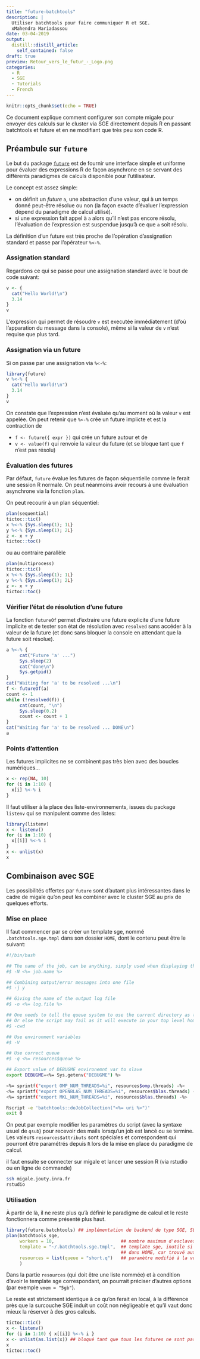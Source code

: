```yaml
---
title: "future-batchtools"
description: |
  Utiliser batchtools pour faire communiquer R et SGE. 
  xMahendra Mariadassou
date: 03-04-2019
output:
  distill::distill_article:
    self_contained: false
draft: true
preview: Retour_vers_le_futur_-_Logo.png
categories:
  - R 
  - SGE
  - Tutorials
  - French
---
```



```r
knitr::opts_chunk$set(echo = TRUE)
```

Ce document explique comment configurer son compte migale pour envoyer des calculs sur le cluster via SGE directement depuis R en passant  batchtools et future et en ne modifiant que très peu son code R.

## Préambule sur `future`
Le but du package [`future`](https://cran.r-project.org/web/packages/future/) est de fournir une interface simple et uniforme pour évaluer des expressions R de façon asynchrone en se servant des différents paradigmes de calculs disponible pour l’utilisateur.

Le concept est assez simple:

- on définit un *future* `a`, une abstraction d’une valeur, qui à un temps donné peut-être résolue ou non (la façon exacte d’évaluer l’expression dépend du paradigme de calcul utilisé).
- si une expression fait appel à `a` alors qu’il n’est pas encore résolu, l’évaluation de l’expression est suspendue jusqu’à ce que `a` soit résolu.

La définition d’un future est très proche de l’opération d’assignation standard et passe par l’opérateur `%<-%`.

### Assignation standard

Regardons ce qui se passe pour une assignation standard avec le bout de code suivant:

```r
v <- {
  cat("Hello World!\n")
  3.14
}
v
```

L'expression qui permet de résoudre `v` est executée immédiatement (d'où l'apparation du message dans la console), même si la valeur de `v` n'est requise que plus tard. 

### Assignation via un future

Si on passe par une assignation via `%<-%`:
```r
library(future)
v %<-% {
  cat("Hello World!\n")
  3.14
}
v
```

On constate que l'expression n'est évaluée qu'au moment où la valeur `v` est appelée. On peut retenir que `%<-%` crée un future implicte et est la contraction de 

- `f <- future({ expr })` qui crée un future autour et de 
- `v <- value(f)` qui renvoie la valeur du future (et se bloque tant que `f` n'est pas résolu)

### Évaluation des futures

Par défaut, `future` évalue les futures de façon séquentielle comme le ferait une session R normale. On peut néanmoins avoir recours à une évaluation asynchrone via la fonction `plan`. 

On peut recourir à un plan séquentiel:

```r
plan(sequential)
tictoc::tic()
x %<-% {Sys.sleep(1); 1L}
y %<-% {Sys.sleep(1); 2L}
z <- x + y
tictoc::toc()
```

ou au contraire parallèle
```r
plan(multiprocess)
tictoc::tic()
x %<-% {Sys.sleep(1); 1L}
y %<-% {Sys.sleep(1); 2L}
z <- x + y
tictoc::toc()
```

### Vérifier l'état de résolution d'une future

La fonction `futureOf` permet d'extraire une future explicite d'une future implicite et de tester son état de résolution avec `resolved` sans accéder à la valeur de la future (et donc sans bloquer la console en attendant que la future soit résolue). 

```r
a %<-% {
     cat("Future 'a' ...")
     Sys.sleep(2)
     cat("done\n")
     Sys.getpid()
}
cat("Waiting for 'a' to be resolved ...\n")
f <- futureOf(a)
count <- 1
while (!resolved(f)) {
     cat(count, "\n")
     Sys.sleep(0.2)
     count <- count + 1
}
cat("Waiting for 'a' to be resolved ... DONE\n")
a
```


### Points d'attention

Les futures implicites ne se combinent pas très bien avec des boucles numériques...

```r
x <- rep(NA, 10)
for (i in 1:10) {
  x[i] %<-% i
}
```

Il faut utiliser à la place des liste-environnements, issues du package `listenv` qui se manipulent comme des listes:
```r
library(listenv)
x <- listenv()
for (i in 1:10) {
  x[[i]] %<-% i
}
x <- unlist(x)
x
```

## Combinaison avec SGE

Les possibilités offertes par `future` sont d'autant plus intéressantes dans le cadre de migale qu'on peut les combiner avec le cluster SGE au prix de quelques efforts. 

### Mise en place

Il faut commencer par se créer un template sge, nommé `.batchtools.sge.tmpl` dans son dossier `HOME`, dont le contenu peut être le suivant:

```bash
#!/bin/bash

## The name of the job, can be anything, simply used when displaying the list of running jobs
#$ -N <%= job.name %>

## Combining output/error messages into one file
#$ -j y

## Giving the name of the output log file
#$ -o <%= log.file %>

## One needs to tell the queue system to use the current directory as the working directory
## Or else the script may fail as it will execute in your top level home directory /home/username
#$ -cwd

## Use environment variables
#$ -V

## Use correct queue
#$ -q <%= resources$queue %>

## Export value of DEBUGME environemnt var to slave
export DEBUGME=<%= Sys.getenv("DEBUGME") %>

<%= sprintf("export OMP_NUM_THREADS=%i", resources$omp.threads) -%>
<%= sprintf("export OPENBLAS_NUM_THREADS=%i", resources$blas.threads) -%>
<%= sprintf("export MKL_NUM_THREADS=%i", resources$blas.threads) -%>

Rscript -e 'batchtools::doJobCollection("<%= uri %>")'
exit 0
```

On peut par exemple modifier les paramètres du script (avec la syntaxe usuel de `qsub`) pour recevoir des mails lorsqu'un job est lancé ou se termine. Les valeurs `resources$attributs` sont spéciales et correspondent qui pourront être paramétrés depuis `R` lors de la mise en place du paradigme de calcul. 

il faut ensuite se connecter sur migale et lancer une session R (via rstudio ou en ligne de commande)
```bash
ssh migale.jouty.inra.fr
rstudio
```

### Utilisation 

À partir de là, il ne reste plus qu'à définir le paradigme de calcul et le reste fonctionnera comme présenté plus haut. 
```r
library(future.batchtools) ## implémentation de backend de type SGE, SLURM, TORQUE pour future
plan(batchtools_sge, 
     workers = 10,                         ## nombre maximum d'esclaves, non limité par défaut
     template = "~/.batchtools.sge.tmpl",  ## template sge, inutile si nommé .batchtools.sge.tmpl et localisé
                                           ## dans HOME, car trouvé automatiquement par batchtools_sge
     resources = list(queue = "short.q")   ## paramètre modifié à la volée dans le template, ici nom de la queue à utiliser
     )
```
Dans la partie `resources` (qui doit être une liste nommée) et à condition d'avoir le template sge correspondant, on pourrait préciser d'autres options (par exemple `vmem = "5gb"`). 

Le reste est strictement identique à ce qu'on ferait en local, à la différence près que la surcouche SGE induit un coût non négligeable et qu'il vaut donc mieux la réserver à des gros calculs. 
```r
tictoc::tic()
x <- listenv()
for (i in 1:10) { x[[i]] %<-% i }
x <- unlist(as.list(x)) ## bloqué tant que tous les futures ne sont pas résolus
x
tictoc::toc()
```


